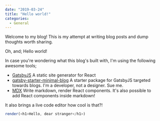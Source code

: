 ```yaml
---
date: "2019-03-24"
title: "Hello world!"
categories:
  - General
---
```


Welcome to my blog! This is my attempt at writing blog posts and dump thoughts worth sharing.

Oh, and; Hello world!

In case you're wondering what this blog's built with, I'm using the following awesome tools;

- [GatsbyJS](https://github.com/gatsbyjs/gatsby) A static site generator for React
- [gatsby-starter-minimal-blog](https://github.com/LekoArts/gatsby-starter-minimal-blog) A starter package for GatsbyJS targeted towards blogs. I'm a developer, not a designer. Sue me.
- [MDX](https://mdxjs.com/) Write markdown, render React components. It's also possible to add React components inside markdown!

It also brings a live code editor how cool is that?!

```js react-live
render(<h1>Hello, dear stranger</h1>)
```

